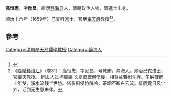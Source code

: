 '''高恒懋'''，字'''励昌'''，直隶[[静海县|静海县]]人，清朝政治人物、同進士出身。

順治十六年（1659年）己亥科進士，官至[[奉天府|奉天府]]教授<ref>{{cite book|author1=天津市地方志编修委员会办公室|title=天津区县旧志点校 武清县志·静海县志|date=2008年6月|publisher=天津：天津社会科学院出版社|isbn=978-7-80688-393-8|pages=386|accessdate=2016-03-24}}</ref><ref>《[[晚晴簃诗汇|晚晴簃诗汇]]》（卷31）：高恒懋，字励昌，号乾甫。静海人。顺治己亥进士，官奉天教授。 同友人过华藏庵 长夏萧疏倦倚楼，相将兰若慰沈浮。午钟敲醒十年梦，溪水流残半世愁。塔影斜侵竹院冷，茶烟不断白云流。徘徊竟日风尘外，话到无生意未休。</ref>。

==參考==
{{reflist}}
{{清朝人物小作品}}
{{順治十六年己亥科殿試金榜}}
{{DEFAULTSORT:Gao高}}
[[Category:清朝奉天府儒學教授|Category:清朝奉天府儒學教授]]
[[Category:静海人|Category:静海人]]